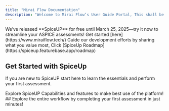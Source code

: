 ```yaml
---
title: "Mirai Flow Documentation"
description: "Welcome to Mirai Flow‘s User Guide Portal, This shall be our one-stop destination for all the information you need to make the most of our products! We are thrilled to have you here and are committed to providing you with the resources necessary for a seamless experience."
---
```


<Tip>
  We’ve released **SpiceUP** for free until March 25, 2025—try it now to streamline your ASPICE assessments! Get started [here](https://www.miraiflow.tech/)
</Tip>

<Info>
  Guide our development efforts by sharing what you value most, Click [SpiceUp Roadmap](https://spiceup.featurebase.app/roadmap)
</Info>

## Get Started with SpiceUp

If you are new to SpiceUP start here to learn the essentials and perform your first assessment.

<CardGroup cols={2}>
  <Card title="Intro to SpiceUP" icon="bolt-lightning" href="https://miraiflow.mintlify.app/spiceup_intro">
    Explore SpiceUP Capabilities and features to make best use of the platform!
  </Card>

  <Card title="Quickstart" icon="circle-play" href="https://miraiflow.mintlify.app/quickstart_guide">
    ## Explore the entire workflow by completing your first assessment in just minutes!
  </Card>
</CardGroup>